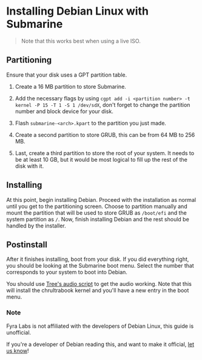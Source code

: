 # Installing Debian Linux with Submarine

> Note that this works best when using a live ISO.

## Partitioning

Ensure that your disk uses a GPT partition table.

1. Create a 16 MB partition to store Submarine.
  
2. Add the necessary flags by using `cgpt add -i <partition number> -t kernel -P 15 -T 1 -S 1 /dev/sdX`, don't forget to change the partition number and block device for your disk.

3. Flash `submarine-<arch>.kpart` to the partition you just made.

4. Create a second partition to store GRUB, this can be from 64 MB to 256 MB.

5. Last, create a third partition to store the root of your system. It needs to be at least 10 GB, but it would be most logical to fill up the rest of the disk with it.

## Installing

At this point, begin installing Debian. Proceed with the installation as normal until you get to the partitioning screen. Choose to partition manually and mount the partition that will be used to store GRUB as `/boot/efi` and the system partition as `/`. Now, finish installing Debian and the rest should be handled by the installer.

## Postinstall

After it finishes installing, boot from your disk. If you did everything right, you should be looking at the Submarine boot menu. Select the number that corresponds to your system to boot into Debian.

You should use [Tree's audio script](https://github.com/WeirdTreeThing/chromebook-linux-audio) to get the audio working. Note that this will install the chrultrabook kernel and you'll have a new entry in the boot menu.

### Note

Fyra Labs is not affiliated with the developers of Debian Linux, this guide is unofficial.

If you're a developer of Debian reading this, and want to make it official, [let us know](mailto:contact@fyralabs.com)!
